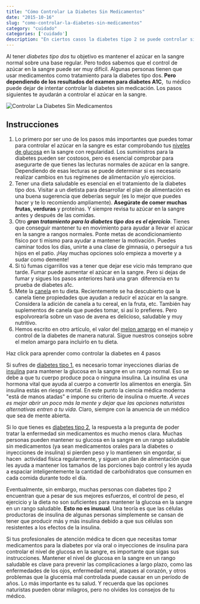 ```yaml
---
title: "Cómo Controlar La Diabetes Sin Medicamentos"
date: "2015-10-16"
slug: "como-controlar-la-diabetes-sin-medicamentos"
category: "cuidado"
categories: ['cuidado']
description: "En ciertos casos la diabetes tipo 2 se puede controlar sin medicamentos. El doctor te asesorará y tendrá la última palabra. Cómo Controlar La Diabetes Sin Medicamentos"
---
```





Al tener _diabetes tipo dos_ tu objetivo es mantener el azúcar en la sangre normal sobre una base regular. Pero todos sabemos que el control de azúcar en la sangre puede ser muy difícil. Algunas personas tienen que usar medicamentos como tratamiento para la diabetes tipo dos. **Pero dependiendo de los resultados del examen para diabetes A1C**,  tu médico puede dejar de intentar controlar la diabetes sin medicación. Los pasos siguientes te ayudarán a controlar el azúcar en la sangre.

![Controlar La Diabetes Sin Medicamentos](/images/controlar-la-diabetes-sin-medicamentos.webp)

## Instrucciones

1. Lo primero por ser uno de los pasos más importantes que puedes tomar para controlar el azúcar en la sangre es estar comprobando tus [niveles de glucosa](/cuanto-es-el-nivel-normal-de-glucosa/) en la sangre con regularidad. Los suministros para la diabetes pueden ser costosos, pero es esencial comprobar para asegurarte de que tienes las lecturas normales de azúcar en la sangre. Dependiendo de esas lecturas se puede determinar si es necesario realizar cambios en tus regímenes de alimentación y/o ejercicios.
2. Tener una dieta saludable es esencial en el tratamiento de la diabetes tipo dos. Visitar a un dietista para desarrollar el plan de alimentación es una buena sugerencia que deberías seguir (es lo mejor que puedes hacer y te lo recomiendo ampliamente). **Asegúrate de comer muchas frutas, verduras** y proteínas. Y siempre revisa tu azúcar en la sangre antes y después de las comidas.
3. Otro _**gran tratamiento para la diabetes tipo dos es el ejercicio**_. Tienes que conseguir mantener tu en movimiento para ayudar a llevar el azúcar en la sangre a rangos normales. Ponte metas de acondicionamiento físico por ti mismo para ayudar a mantener la motivación. Puedes caminar todos los días, unirte a una clase de gimnasia, o perseguir a tus hijos en el patio. ¡Hay muchas opciones solo empieza a moverte y a sudar como demente!
4. Si tú fumas cigarrillos vas a tener que dejar ese vicio más temprano que tarde. Fumar puede aumentar el azúcar en la sangre. Pero si dejas de fumar y sigues los pasos anteriores hará una gran  diferencia en tu prueba de diabetes a1c.
5. Mete la [canela](/canela-glucosa-alta/) en tu dieta. Recientemente se ha descubierto que la canela tiene propiedades que ayudan a reducir el azúcar en la sangre. Considera la adición de canela a tu cereal, en la fruta, etc. También hay suplementos de canela que puedes tomar, si así lo prefieres. Pero espolvorearla sobre un vaso de avena es delicioso, saludable y muy nutritivo.
6. Hemos escrito en otro artículo, el valor del [melon amargo](/jugo-de-melon-amargo-para-la-diabetes/) en el manejo y control de la diabetes de manera natural. Sigue nuestros consejos sobre el melon amargo para incluirlo en tu dieta.

<Alert variant="outlined" severity="info">
  Haz click para aprender <Link to="/como-controlar-la-diabetes">como controlar la diabetes</Link> en 4 pasos
</Alert>

Si sufres de [diabetes tipo 1](/diabetes-tipo-1-diagnosticado/), es necesario tomar inyecciones diarias de [insulina](/que-es-la-insulina-cuantos-tipos-existen/) para mantener la glucosa en la sangre en un rango normal. Eso se debe a que tu cuerpo produce poca o ninguna insulina. La insulina es una hormona vital que ayuda al cuerpo a convertir los alimentos en energía. Sin insulina estás en riesgo mortal. En este punto la ciencia médica moderna "está de manos atadas" e impone su criterio de insulina o muerte. _A veces es mejor abrir un poco más la mente y dejar que las opciones naturistas alternativas entren a tu vida_. Claro, siempre con la anuencia de un médico que sea de mente abierta.

Si lo que tienes es [diabetes tipo 2](/diabetes-tipo-2/), la respuesta a la pregunta de poder tratar la enfermedad sin medicamentos es mucho menos clara. Muchas personas pueden mantener su glucosa en la sangre en un rango saludable sin medicamentos (ya sean medicamentos orales para la diabetes o inyecciones de insulina) si pierden peso y lo mantienen sin engordar, si hacen  actividad física regularmente, y siguen un plan de alimentación que les ayuda a mantener los tamaños de las porciones bajo control y les ayuda a espaciar inteligentemente la cantidad de carbohidratos que consumen en cada comida durante todo el día.

Eventualmente, sin embargo, muchas personas con diabetes tipo 2 encuentran que a pesar de sus mejores esfuerzos, el control de peso, el ejercicio y la dieta no son suficientes para mantener la glucosa en la sangre en un rango saludable. **Esto no es inusual**. Una teoría es que las células productoras de insulina de algunas personas simplemente se cansan de tener que producir más y más insulina debido a que sus células son resistentes a los efectos de la insulina.

Si tus profesionales de atención médica te dicen que necesitas tomar medicamentos para la diabetes por vía oral o inyecciones de insulina para controlar el nivel de glucosa en la sangre, es importante que sigas sus instrucciones. Mantener el nivel de glucosa en la sangre en un rango saludable es clave para prevenir las complicaciones a largo plazo, como las enfermedades de los ojos, enfermedad renal, ataques al corazón, y otros problemas que la glucemia mal controlada puede causar en un período de años. Lo más importante es tu salud. Y recuerda que las opciones naturistas pueden obrar milagros, pero no olvides los consejos de tu médico.
